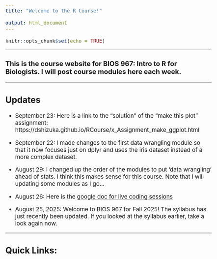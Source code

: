 ```yaml
---
title: "Welcome to the R Course!"

output: html_document
---
```



<style type="text/css">
body {
      font-size: 14pt; /* Changes base text font size */
    }
</style>

```r
knitr::opts_chunk$set(echo = TRUE)
```

---

### This is the course website for **BIOS 967: Intro to R for Biologists**. I will post course modules here each week.

---

## Updates


* September 23: Here is a link to the "solution" of the "make this plot" assignment: https://dshizuka.github.io/RCourse/x_Assignment_make_ggplot.html

* September 22: I made changes to the first data wrangling module so that it now focuses just on dplyr and uses the iris dataset instead of a more complex dataset.

* August 29: I changed up the order of the modules to put 'data wrangling' ahead of stats. I think this makes sense for this course. Note that I will updating some modules as I go...

* August 26: Here is the [google doc for live coding sessions](https://docs.google.com/document/d/1AzvXYMHvwYf7ILJXUKGGuc96T_Oh4GYsS8CWcFgbEQ8/edit?tab=t.0)

* August 25, 2025: Welcome to BIOS 967 for Fall 2025! The syllabus has just recently been updated. If you looked at the syllabus earlier, take a look again now. 

---

## Quick Links:

